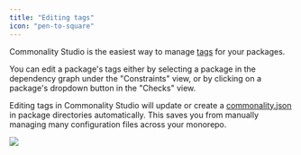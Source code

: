 ```yaml
---
title: "Editing tags"
icon: "pen-to-square"
---
```



Commonality Studio is the easiest way to manage [tags](/tags) for your packages.

You can edit a package's tags either by selecting a package in the dependency graph under the "Constraints" view, or by clicking on a package's dropdown button in the "Checks" view.

Editing tags in Commonality Studio will update or create a [commonality.json](/reference/package-configuration)
in package directories automatically. This saves you from manually managing many configuration files across your monorepo.

<Frame>
  <img src="/images/studio-edit-tags.png"/>
</Frame>


